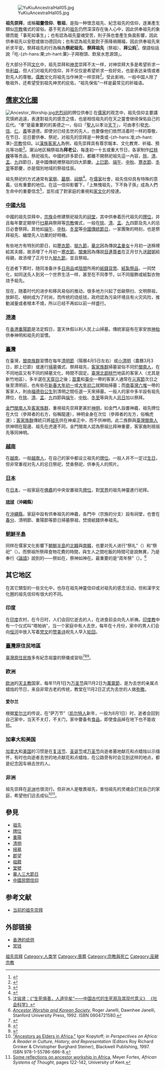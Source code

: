 {{NoteTA
|1=zh-hans:韩国; zh-hant:南韓;
|2=zh-hans:朝鲜; zh-hant:北韓;
}}
[[File:YuKiuAncestralHall05.jpg|thumb]]

'''祖先崇拜'''，或稱'''祖靈信仰'''、'''敬祖'''，是指一种懷念祖先、紀念祖先的信仰，逐漸產生類似[[宗教|宗教]]儀式的習俗。基于死去的[[祖先|祖先]]仍然深深存在後人心中，因此供奉祖先的象徵而能「事死如事生」；也有認為祖先靈魂受苦，則子孫也會產生負面影響，因此供奉祖先以安慰或做功德回向；也有認為祖先能對子孫降禍賜福，因此供奉祖先來祈求平安。祭拜祖先的行為稱為'''祭祀祖先'''、'''祭拜祖先'''（祭祖）、'''拜公妈'''<ref>{{cite web|url=http://www.themystica.com/mystica/articles/a/ancestor_worship.html|title="Ancestor Worship"|author=Leslie Spier|publisher=''The Encyclopedia Americana, International Edition.''|location=Danbury, CT|edition=Grolier|year=1987|access-date=2009-07-23|archive-date=2020-08-21|archive-url=https://web.archive.org/web/20200821210132/http://www.themystica.com/mystica/articles/a/ancestor_worship.html|dead-url=no}}</ref>。俚語俗話說「吃-{zh-hans:果;zh-hant:菓}-子拜樹頭、飲泉水思源頭」。

在大部分不同[[文化|文化]]中，祖先崇拜和[[神灵|神灵]]崇拜不太一样，对神崇拜大多是希望祈求一些[[利益|利益]]，但人们对祖先的信仰，并不仅仅是希望祈求一些好处，也是表达亲情或者對先人的尊敬。[[儒教_(宗教)|儒教]]文化将祖先当作神灵一样崇拜<ref>{{cite book|title=''Confuciuism''|author=Louis Howard|publisher=Princeton University Press|year=1986|ISBN=7-80528-372-9}}</ref>。受此影响，一般中国人除了敬祖外，还希望受到祖先神灵的庇佑，“祖先保佑”一样是最常见的祈福语。

== [[儒家文化圈|儒家文化圈]] ==
[[File:Ancestor_Worship.jpg|thumb]][[忠烈祠|忠烈祠]]的牌位供奉]]
在[[儒家|儒家]]的观念中，祖先信仰主要講究慎終追遠，表達對祖先的感念之情，也是相信祖先的在天之靈會继续保佑自己的后代。“孝”是最重要的的美德之一，俗曰「[[聖人|聖人]]以孝治[[天下|天下]]」，可由孝引發[[忠|忠]]、[[信|信]]、[[仁|仁]]、[[義|義]]等道德。即使对已经去世的先人，也要像他们依然活着时一样的尊敬，在节日、忌日要供奉、祭祀，对祖先的崇拜是一种类或-{zh-hans:准;zh-hant:準}-[[宗教|宗教]]信仰。以[[漢族|漢族]][[客家人|客家人]]為例，祖先崇拜具有尊宗報本、文化教育、祈福、預兆等功能<ref>{{Cite web |url=http://www.xbnc.org/Article_Show.asp?ArticleID=3938 |title=祖先崇拜与四川客家神榜文化 |access-date=2009-07-23 |archive-date=2015-05-08 |archive-url=https://web.archive.org/web/20150508064208/http://www.xbnc.org/Article_Show.asp?ArticleID=3938 |dead-url=yes }}</ref>。潮汕地区稱祭祖為'''拜老公'''，每逢初一十五或重大节日，各家制作[[红桃粿|红桃粿]]等等贡品，祭祀祖先。中國的許多節日，都離不開祭祀祖先這一內容，[[除夕|除]]、[[清明|清]]、[[中元節|盂]]、[[重陽|九]]四節日，是中國傳統裡祭祖的四大節慶。[[上巳節|上巳節]]、[[端午|端午]]、[[中秋|中秋]]、[[寒衣節|寒衣節]]、[[冬至|冬至]]等節慶，亦是個別地域的祭祖佳辰。

祖先祭祀的方式通常有[[家祭|家祭]]、[[墓祭|墓祭]]、[[祠祭|祠祭]]<ref>{{Cite web |url=http://www.chinafolklore.org/blog/?uid-28-action-viewspace-itemid-6637 |title=萧放：明清时期祖先信仰与家族祭祀 《文史知识》 |access-date=2009-07-23 |archive-date=2021-04-26 |archive-url=https://web.archive.org/web/20210426130119/https://www.chinafolklore.org/blog/?uid-28-action-viewspace-itemid-6637 |dead-url=no }}</ref>。在[[儒家|儒家]]社會，祖先信仰具有特殊的意義，佔有重要的地位。在這一信仰影響下，「上無愧祖先，下不負子孫」成為人們生命中的重要信念<ref>[http://www.sass.org.cn/zxyjs/articleshow.jsp?dinji=60&sortid=76&artid=28864 沈铭贤：《“生死俱善，人道毕矣”——中国古代的生死观及其现代意义》 《社会科学》]{{dead link|date=2018年4月 |bot=InternetArchiveBot |fix-attempted=yes }}</ref>，並形成了對家庭的重視和[[家文化|家文化]]的發達。

===[[中國大陆|中國大陆]]===
中國的祖先崇拜中，[[宗族|宗族]]会修建祭祀祖先的[[祠堂|祠堂]]，其中供奉着历代祖先的[[牌位|牌位]]，并且每年要定期举行[[扫墓|扫墓]]與祭拜等[[宗教|宗教]]儀式，一般在[[除夕|除]]、[[清明節|清]]、[[中元節|盂]]、[[重陽節|九]]四節及先人的忌日必會祭拜。其他如[[端午|端午]]、[[中秋|中秋]]、[[冬至|冬至]]等[[中國傳統節日|中國傳統節日]]，一家團聚的時刻，也是祭拜祖先、緬懷先人功業的好時機。

有些地方有特別的節日，如[[寒衣節|寒衣節]]、[[拗九節|拗九節]]，[[華北|華北]]因為傳說[[孟姜女|孟姜女]]十月初一送棉襖給其夫婿，故添增了十月初一[[寒衣節|寒衣節]]。[[閩東|閩東]]因為傳說[[目連尊者|目連尊者]]在正月廿九送[[拗九粥|甜粥]]給母親，故添增了正月廿九[[拗九節|拗九節]]，並且祭祖。

在逝者下葬时，随同准备许多[[日用品|日用品]]或[[陰間|陰間]]所用的[[紙錢|紙錢]][[貨幣|貨幣]]、[[紙紮祭品|紙紮祭品]]，一同焚化，如同送先人到另一个世界生活一样，甚至在不同季节，以不同服飾或紙製衣物烧予祖先。

现在，随着时代的进步和移风易俗的推动，很多地方兴起了低碳祭扫、文明祭祖，放鲜花、植树成为了时尚，而传统的烧纸钱，政府認為污染环境且有火灾风险，推動減量或者根本不燒，所以已经不再如以前一样盛行。

===[[港澳|港澳]]===
在[[香港|香港]][[重陽節|重陽節]]是法定假日，當天休假以利人民上山掃墓。傳統家庭有在家安放[[神枱|神枱]]供奉神明和祖先的習慣。

===[[臺灣|臺灣]]===
在臺灣，[[閩南族群|閩南族群]]習慣在每年[[清明節|清明節]]（陽曆4月5日左右）或[[小清明|小清明]]（農曆3月3日，即上巳節）或進行[[掃墓|掃墓]]儀式、祭拜祖先，[[臺灣客家人|客家族群]]掃墓習俗不同於[[閩南人|閩南人]]，在不同地區又有不同的掃墓文化，時間不固定。[[臺灣北部|臺灣北部]][[桃園市|桃]][[新竹次都會區|竹]]地區的客家人（尤其是新竹地區），多半選在[[天穿日|天穿日]]之後；[[苗栗縣|苗栗]]和[[臺中市|臺中]]一帶的客家人通常在[[元宵節|元宵節]]次日之後至清明前，也有些在[[新春|新春]][[大年初一|大年初一]]或[[大年初二|大年初二]]就開始掃墓；而[[南臺灣|南臺灣]][[六堆|六堆]]一帶的客家人，則由[[二月初二|福德伯公生]]到清明之間任選一天來掃墓。一般人的家中多半設有祖先牌位，在[[除夕|除]]、[[清明節|清]]、[[中元節|盂]]、[[重陽節|九]]四節與[[端午|端午]]、[[中秋|中秋]]、[[冬至|冬至]]等與先人[[忌日|忌日]]加以祭拜。

[[閩南民系|金門閩南人]]及[[客家族群|客家族群]]，重視祖先崇拜更甚於[[神明|神明]]，如金門人設置神龕，祖先牌位在大位（參拜者的右方，俗稱龍邊），神明金身在次位（參拜者的左方，俗稱虎邊）；[[客家族群|客家族群]]傳統只將[[祖先|祖先]]供在神桌正中，而不供神明。此二族群與[[臺灣閩南人|臺灣閩南人]]供神明在龍邊、祖先在虎邊不同，金門閩南人認為祭祖比拜神重要，客家裔則視祖先等同神明。

=== [[越南|越南]] ===
在[[越南|越南]]，一般[[越南人|越南人]]，在自己的家中都设立祖先的[[牌位|牌位]]。一般人并不一定过[[生日|生日]]，但非常重视对先人的忌日祭祀，焚香祭祀，供奉先人的照片。

=== [[日本|日本]] ===
在[[日本|日本]]，一般家庭在[[佛龕|佛龕]]的中央安置祖先[[牌位|牌位]]，對[[冥界|冥界]]的祖先神靈進行祀拜。
==== [[沖繩縣|琉球]]（沖繩縣）====
在[[沖繩縣|沖繩縣]]，家庭中設有供奉祖先的神龕，各門中（宗族的分支）設有祠堂，也會在[[春分|春分]]、清明節、重陽節等節日掃墓祭祖，焚燒紙錢供奉祖先。

=== [[朝鮮半島|朝鮮半島]] ===
同样在儒家文化影響下[[朝鮮半島|朝鮮半島]]的[[北韓|北韓]]與[[南韓|南韓]]，也要对先人进行“祭礼”（{{lang|ko|제례}}）和“祭祀”（{{lang|ko|제사}}）。而祭祖所祭拜食物花費的時間，與生人之間吃飯的時間可是說無異，乃是奉行《[[論語|論語]]》說到的——祭如在，祭神如神在。最重要的是“周年祭”〔{{lang|ko|차례}}〕。<ref>[http://books.google.com/books?id=VDRAah_jogMC&printsec=frontcover&dq=ancestor+worship&sig=7awb9V-xHxY2WXWXzxZG2vDmJf4 ''Ancestor Worship and Korean Society,''] {{Wayback|url=http://books.google.com/books?id=VDRAah_jogMC&printsec=frontcover&dq=ancestor+worship&sig=7awb9V-xHxY2WXWXzxZG2vDmJf4 |date=20210418215446 }} Roger Janelli, Dawnhee Janelli, Stanford University Press, 1992. ISBN 0804721580.</ref>

== 其它地区 ==
在其它類型的一些文化中，也存在祖先神靈信仰或对祖先的感念活动，但和漢字文化圈的祖先信仰有很大的不同。
=== 印度 ===
在[[印度|印度]]农村，在今日时，人们会回忆逝去的人，在进食前会向先人祈祷。[[印度教|印度教]]中有一个仪式叫“塔帕纳”，当一个家庭中有人去世，每年在十月份，家中的男人们会向[[恒河|恒河]]中放入写着[[梵文|梵文]]的[[赞美诗|赞美诗]]祝先人早入[[轮回|轮回]]。

===[[臺灣|臺灣]]原住民地區===
[[臺灣原住民族|臺灣原住民族]]多有紀念祖靈的祭儀或習俗<ref>{{Cite web|url=http://havefun.asdc.sinica.edu.tw/content/subject/resource_content.jsp?oid=16797287&queryType=qc|title=專題文章:五彩繽紛的台灣原住民宗教世界|accessdate=2017-10-13|author=|date=|last=|first=|work=中央研究院數位典藏資源網.sinica.edu.tw|publisher=|archive-date=2021-04-26|archive-url=https://web.archive.org/web/20210426130118/https://havefun.asdc.sinica.edu.tw/content/subject/resource_content.jsp?oid=16797287&queryType=qc|dead-url=no}}</ref><ref>{{Cite web|url=http://www.mwr.org.tw/2010sa/|title=:::2010祖靈的國度-原住民信仰文化特展:::|accessdate=2017-10-13|work=www.mwr.org.tw|archive-date=2021-04-26|archive-url=https://web.archive.org/web/20210426130211/https://www.mwr.org.tw/2010sa/|dead-url=no}}</ref><ref>{{Cite web|url=https://religion.moi.gov.tw/Knowledge/Content?ci=2&cid=614|title=祖靈|accessdate=2017-10-13|work=religion.moi.gov.tw|archive-date=2021-04-26|archive-url=https://web.archive.org/web/20210426130154/https://religion.moi.gov.tw/Knowledge/Content?ci=2&cid=614|dead-url=no}}</ref>。

=== 欧洲 ===
[[欧洲|欧洲]]的[[天主教|天主教]]国家，每年11月1日为[[万圣节|万圣节]]與11月2日为[[萬靈節|萬靈節]]，是为去世的亲属点蜡烛的节日，来自非常古老的传统，教堂在11月2日正式为去世的人做[[弥撒|弥撒]]。

==== 爱尔兰 ====
根据[[爱尔兰|爱尔兰]]的传说，在“萨万节”（[[凯尔特人|凯尔特人]]新年，一般为8月1日）时，逝者会回到自己家中，当天不关灯，不关门，家中要备有[[食品|食品]]，即使食品掉在地下也不能收拾。

=== 加拿大和美国 ===
[[加拿大|加拿大]]和[[美国|美国]]的习惯是在[[复活节|复活节]]、[[圣诞节|圣诞节]]或[[万圣节|万圣节]]向逝者墓地献花和点蜡烛以示缅怀，有时也向逝者去世的地点献花和点蜡烛，在公路旁有时会见到这样的地点，都是纪念因车祸去世的人。

=== 非洲 ===
祖先崇拜在[[非洲|非洲]]也很流行。但非洲人是敬畏祖先，害怕祖先的灵魂会打扰自己的家庭，希望他们远去成仙<ref>[http://books.google.com/books?id=9hNKkzt1ovEC&pg=PA412&dq=ancestor+worship+africa&lr=&sig=ENo6fMWeVwjYpmzNFflmE0YP0ug "Ancestors as Elders in Africa,"] Igor Kopytoff; in ''Perspectives on Africa: A Reader in Culture, History, and Representation'' (Editors Roy Richard Grinker & Christopher Burghard Steiner), Blackwell Publishing, 1997. ISBN 978-1-55786-686-8.</ref><ref>[http://lucy.ukc.ac.uk/fdtl/ancestors/fortes2.html Some reflections on ancestor workship in Africa,] {{webarchive|url=https://web.archive.org/web/20090425103859/http://lucy.ukc.ac.uk/Fdtl/Ancestors/fortes2.html |date=2009-04-25 }} Meyer Fortes, ''African Systems of Thought'', pages 122-142, University of Kent.</ref>。

== 參見 ==
* [[祖先|祖先]]
* [[牌位|牌位]]
* [[重陽|重陽]]
* [[清明|清明]]
* [[掃墓|掃墓]]
* [[郡望|郡望]]
* [[祖籍|祖籍]]
* [[堂號|堂號]]
* [[華人三大節日|華人三大節日]]
* [[中國民間信仰|中國民間信仰]]

== 参考文献 ==
{{Reflist}}
* [http://www.asia.si.edu/exhibitions/online/teen/default.htm 当前的祖先崇拜] {{Wayback|url=http://www.asia.si.edu/exhibitions/online/teen/default.htm |date=20210426130203 }}

== 外部链接 ==
* [https://web.archive.org/web/20080414052109/http://www.freestuffpage.com/forums/showthread.php?t=5452 香港的纸供]
* [http://www.luckymojo.com/hellmoney.html 冥钱]

{{Authority control}}{{鬼和民间鬼怪传说}}
[[Category:祖先崇拜|]]
[[Category:人类学|Category:人类学]]
[[Category:喪葬|Category:喪葬]]
[[Category:宗教與死亡|Category:宗教與死亡]]
[[Category:巫覡宗教|Category:巫覡宗教]]